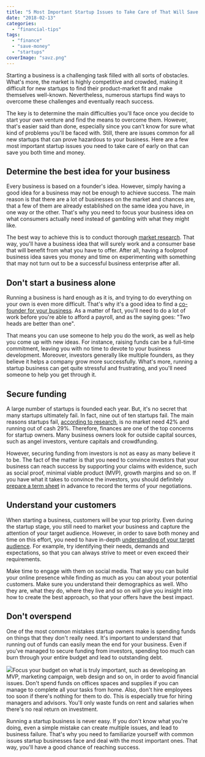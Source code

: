 ```yaml
---
title: "5 Most Important Startup Issues to Take Care of That Will Save Money and Time"
date: "2018-02-13"
categories: 
  - "financial-tips"
tags: 
  - "finance"
  - "save-money"
  - "startups"
coverImage: "savz.png"
---
```


Starting a business is a challenging task filled with all sorts of obstacles. What's more, the market is highly competitive and crowded, making it difficult for new startups to find their product-market fit and make themselves well-known. Nevertheless, numerous startups find ways to overcome these challenges and eventually reach success.

The key is to determine the main difficulties you'll face once you decide to start your own venture and find the means to overcome them. However, that's easier said than done, especially since you can't know for sure what kind of problems you'll be faced with. Still, there are issues common for all new startups that can prove hazardous to your business. Here are a few most important startup issues you need to take care of early on that can save you both time and money.

## Determine the best idea for your business

Every business is based on a founder's idea. However, simply having a good idea for a business may not be enough to achieve success. The main reason is that there are a lot of businesses on the market and chances are, that a few of them are already established on the same idea you have, in one way or the other. That's why you need to focus your business idea on what consumers actually need instead of gambling with what they might like.

The best way to achieve this is to conduct thorough [market research](https://www.thebalance.com/why-marketing-research-is-important-to-your-business-2296119). That way, you'll have a business idea that will surely work and a consumer base that will benefit from what you have to offer. After all, having a foolproof business idea saves you money and time on experimenting with something that may not turn out to be a successful business enterprise after all.

## Don't start a business alone

Running a business is hard enough as it is, and trying to do everything on your own is even more difficult. That's why it's a good idea to find a [co-founder for your business](https://www.allbusiness.com/12-benefits-starting-business-co-founder-106736-1.html). As a matter of fact, you'll need to do a lot of work before you're able to afford a payroll, and as the saying goes: "Two heads are better than one".

That means you can use someone to help you do the work, as well as help you come up with new ideas. For instance, raising funds can be a full-time commitment, leaving you with no time to devote to your business development. Moreover, investors generally like multiple founders, as they believe it helps a company grow more successfully. What's more, running a startup business can get quite stressful and frustrating, and you'll need someone to help you get through it.

## Secure funding

A large number of startups is founded each year. But, it's no secret that many startups ultimately fail. In fact, nine out of ten startups fail. The main reasons startups fail, [according to research](http://fortune.com/2014/09/25/why-startups-fail-according-to-their-founders/), is no market need 42% and running out of cash 29%. Therefore, finances are one of the top concerns for startup owners. Many business owners look for outside capital sources, such as angel investors, venture capitals and crowdfunding.

However, securing funding from investors is not as easy as many believe it to be. The fact of the matter is that you need to convince investors that your business can reach success by supporting your claims with evidence, such as social proof, minimal viable product (MVP), growth margins and so on. If you have what it takes to convince the investors, you should definitely [prepare a term sheet](https://zegal.com/share-purchase-agreement/) in advance to record the terms of your negotiations.

## Understand your customers

When starting a business, customers will be your top priority. Even during the startup stage, you still need to market your business and capture the attention of your target audience. However, in order to save both money and time on this effort, you need to have in-depth [understanding of your target audience](https://www.forbes.com/sites/markevans/2013/03/20/the-importance-of-really-knowing-your-target-audiences/#3cba2aa04dd7). For example, try identifying their needs, demands and expectations, so that you can always strive to meet or even exceed their requirements.

Make time to engage with them on social media. That way you can build your online presence while finding as much as you can about your potential customers. Make sure you understand their demographics as well. Who they are, what they do, where they live and so on will give you insight into how to create the best approach, so that your offers have the best impact.

## Don't overspend

One of the most common mistakes startup owners make is spending funds on things that they don't really need. It's important to understand that running out of funds can easily mean the end for your business. Even if you’ve managed to secure funding from investors, spending too much can burn through your entire budget and lead to outstanding debt.

![](images/pexels-photo-210679-1024x946.jpeg)Focus your budget on what is truly important, such as developing an MVP, marketing campaign, web design and so on, in order to avoid financial issues. Don't spend funds on offices spaces and supplies if you can manage to complete all your tasks from home. Also, don't hire employees too soon if there's nothing for them to do. This is especially true for hiring managers and advisors. You'll only waste funds on rent and salaries when there's no real return on investment.

Running a startup business is never easy. If you don't know what you're doing, even a simple mistake can create multiple issues, and lead to business failure. That's why you need to familiarize yourself with common issues startup businesses face and deal with the most important ones. That way, you'll have a good chance of reaching success.
